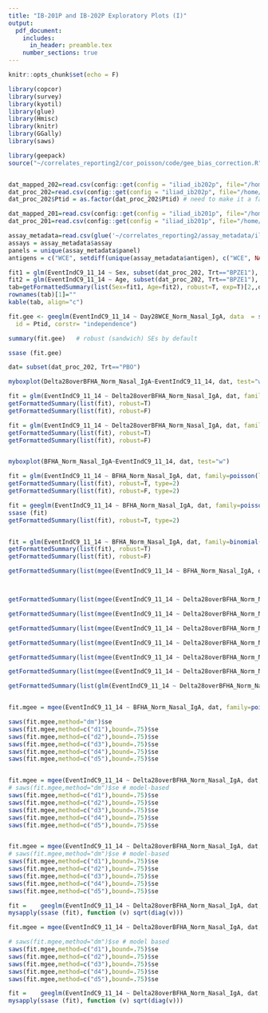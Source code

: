 ```yaml
---
title: "IB-201P and IB-202P Exploratory Plots (I)"
output: 
  pdf_document:
    includes:
      in_header: preamble.tex
    number_sections: true
---
```


```r
knitr::opts_chunk$set(echo = F)

library(copcor)
library(survey)
library(kyotil)
library(glue)
library(Hmisc)
library(knitr)
library(GGally)
library(saws)

library(geepack)
source("~/correlates_reporting2/cor_poisson/code/gee_bias_correction.R")


dat_mapped_202=read.csv(config::get(config = "iliad_ib202p", file="/home/yfong/correlates_processing/config.yml")$mapped_data)
dat_proc_202=read.csv(config::get(config = "iliad_ib202p", file="/home/yfong/correlates_reporting2/config.yml")$data_cleaned)
dat_proc_202$Ptid = as.factor(dat_proc_202$Ptid) # need to make it a factor to use as id

dat_mapped_201=read.csv(config::get(config = "iliad_ib201p", file="/home/yfong/correlates_processing/config.yml")$mapped_data)
dat_proc_201=read.csv(config::get(config = "iliad_ib201p", file="/home/yfong/correlates_reporting2/config.yml")$data_cleaned)

assay_metadata=read.csv(glue('~/correlates_reporting2/assay_metadata/iliad_ib202p_assay_metadata.csv'))
assays = assay_metadata$assay
panels = unique(assay_metadata$panel)
antigens = c("WCE", setdiff(unique(assay_metadata$antigen), c("WCE", NA)))
```


```r

fit1 = glm(EventIndC9_11_14 ~ Sex, subset(dat_proc_202, Trt=="BPZE1"), family=poisson(link = "log"))
fit2 = glm(EventIndC9_11_14 ~ Age, subset(dat_proc_202, Trt=="BPZE1"), family=poisson(link = "log"))
tab=getFormattedSummary(list(Sex=fit1, Age=fit2), robust=T, exp=T)[2,,drop=F]
rownames(tab)[1]=""
kable(tab, align="c")
```

```r

fit.gee <- geeglm(EventIndC9_11_14 ~ Day28WCE_Norm_Nasal_IgA, data  = subset(dat_proc_202, Trt == "BPZE1"), family= poisson(link = "log"),
  id = Ptid, corstr= "independence")

summary(fit.gee)   # robust (sandwich) SEs by default

ssase (fit.gee)

```

```r
dat= subset(dat_proc_202, Trt=="PBO")

myboxplot(Delta28overBFHA_Norm_Nasal_IgA~EventIndC9_11_14, dat, test="w")

fit = glm(EventIndC9_11_14 ~ Delta28overBFHA_Norm_Nasal_IgA, dat, family=poisson(link = "log"))
getFormattedSummary(list(fit), robust=T)
getFormattedSummary(list(fit), robust=F)

fit = glm(EventIndC9_11_14 ~ Delta28overBFHA_Norm_Nasal_IgA, dat, family=binomial(link = "logit"))
getFormattedSummary(list(fit), robust=T)
getFormattedSummary(list(fit), robust=F)


myboxplot(BFHA_Norm_Nasal_IgA~EventIndC9_11_14, dat, test="w")

fit = glm(EventIndC9_11_14 ~ BFHA_Norm_Nasal_IgA, dat, family=poisson(link = "log"))
getFormattedSummary(list(fit), robust=T, type=2)
getFormattedSummary(list(fit), robust=F, type=2)

fit = geeglm(EventIndC9_11_14 ~ BFHA_Norm_Nasal_IgA, dat, family=poisson(link = "log"), id = Ptid, corstr= "independence")
ssase (fit)
getFormattedSummary(list(fit), robust=T, type=2)


fit = glm(EventIndC9_11_14 ~ BFHA_Norm_Nasal_IgA, dat, family=binomial(link = "logit"))
getFormattedSummary(list(fit), robust=T)
getFormattedSummary(list(fit), robust=F)

getFormattedSummary(list(mgee(EventIndC9_11_14 ~ BFHA_Norm_Nasal_IgA, dat, family=poisson(link = "log"), id = Ptid, corstr= "independence")), robust=T, finite="dm", type=2)



getFormattedSummary(list(mgee(EventIndC9_11_14 ~ Delta28overBFHA_Norm_Nasal_IgA, dat, family=poisson(link = "log"), id = Ptid, corstr= "independence")), robust="d5", type=2)

getFormattedSummary(list(mgee(EventIndC9_11_14 ~ Delta28overBFHA_Norm_Nasal_IgA, dat, family=poisson(link = "log"), id = Ptid, corstr= "independence")), robust="d4", type=2)

getFormattedSummary(list(mgee(EventIndC9_11_14 ~ Delta28overBFHA_Norm_Nasal_IgA, dat, family=poisson(link = "log"), id = Ptid, corstr= "independence")), robust="d3", type=2)

getFormattedSummary(list(mgee(EventIndC9_11_14 ~ Delta28overBFHA_Norm_Nasal_IgA, dat, family=poisson(link = "log"), id = Ptid, corstr= "independence")), robust="d2", type=2)

getFormattedSummary(list(mgee(EventIndC9_11_14 ~ Delta28overBFHA_Norm_Nasal_IgA, dat, family=poisson(link = "log"), id = Ptid, corstr= "independence")), robust=T, type=2)

getFormattedSummary(list(mgee(EventIndC9_11_14 ~ Delta28overBFHA_Norm_Nasal_IgA, dat, family=poisson(link = "log"), id = Ptid, corstr= "independence")), robust=F, type=2)

getFormattedSummary(list(glm(EventIndC9_11_14 ~ Delta28overBFHA_Norm_Nasal_IgA, dat, family=poisson(link = "log"))), robust=T, type=2)


fit.mgee = mgee(EventIndC9_11_14 ~ BFHA_Norm_Nasal_IgA, dat, family=poisson(link = "log"), id = Ptid, corstr= "independence")

saws(fit.mgee,method="dm")$se
saws(fit.mgee,method=c("d1"),bound=.75)$se
saws(fit.mgee,method=c("d2"),bound=.75)$se
saws(fit.mgee,method=c("d3"),bound=.75)$se
saws(fit.mgee,method=c("d4"),bound=.75)$se
saws(fit.mgee,method=c("d5"),bound=.75)$se


fit.mgee = mgee(EventIndC9_11_14 ~ Delta28overBFHA_Norm_Nasal_IgA, dat, family=poisson(link = "log"), id = Ptid, corstr= "independence")
# saws(fit.mgee,method="dm")$se # model-based
saws(fit.mgee,method=c("d1"),bound=.75)$se
saws(fit.mgee,method=c("d2"),bound=.75)$se
saws(fit.mgee,method=c("d3"),bound=.75)$se
saws(fit.mgee,method=c("d4"),bound=.75)$se
saws(fit.mgee,method=c("d5"),bound=.75)$se


fit.mgee = mgee(EventIndC9_11_14 ~ Delta28overBFHA_Norm_Nasal_IgA, dat, family=gaussian, id = Ptid, corstr= "independence")
# saws(fit.mgee,method="dm")$se # model-based
saws(fit.mgee,method=c("d1"),bound=.75)$se
saws(fit.mgee,method=c("d2"),bound=.75)$se
saws(fit.mgee,method=c("d3"),bound=.75)$se
saws(fit.mgee,method=c("d4"),bound=.75)$se
saws(fit.mgee,method=c("d5"),bound=.75)$se

fit =    geeglm(EventIndC9_11_14 ~ Delta28overBFHA_Norm_Nasal_IgA, dat, family=gaussian, id = Ptid, corstr= "independence")
mysapply(ssase (fit), function (v) sqrt(diag(v)))


```



```r

fit.mgee = mgee(EventIndC9_11_14 ~ Delta28overBFHA_Norm_Nasal_IgA, dat, family=poisson, id = Ptid, corstr= "independence")

# saws(fit.mgee,method="dm")$se # model based
saws(fit.mgee,method=c("d1"),bound=.75)$se
saws(fit.mgee,method=c("d2"),bound=.75)$se
saws(fit.mgee,method=c("d3"),bound=.75)$se
saws(fit.mgee,method=c("d4"),bound=.75)$se
saws(fit.mgee,method=c("d5"),bound=.75)$se

fit =    geeglm(EventIndC9_11_14 ~ Delta28overBFHA_Norm_Nasal_IgA, dat, family=poisson, id = Ptid, corstr= "independence")
mysapply(ssase (fit), function (v) sqrt(diag(v)))


```